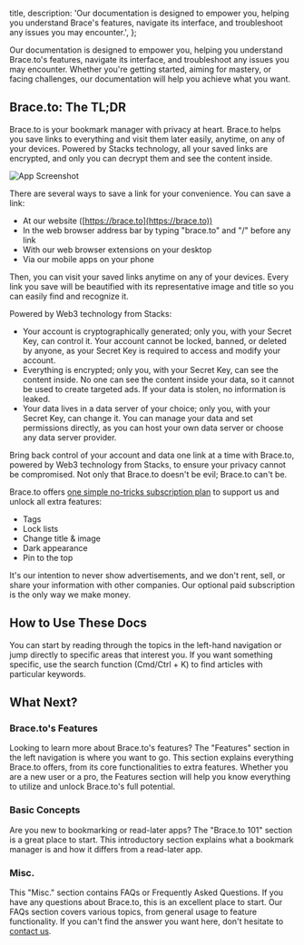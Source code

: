 

  title,
  description: 'Our documentation is designed to empower you, helping you understand Brace\'s features, navigate its interface, and troubleshoot any issues you may encounter.',
};

Our documentation is designed to empower you, helping you understand Brace.to's features, navigate its interface, and troubleshoot any issues you may encounter. Whether you're getting started, aiming for mastery, or facing challenges, our documentation will help you achieve what you want.

## Brace.to: The TL;DR

Brace.to is your bookmark manager with privacy at heart. Brace.to helps you save links to everything and visit them later easily, anytime, on any of your devices. Powered by Stacks technology, all your saved links are encrypted, and only you can decrypt them and see the content inside.

<Image src={appScreenshot} alt="App Screenshot" priority={true} />

There are several ways to save a link for your convenience. You can save a link:
* At our website ([https://brace.to](https://brace.to))
* In the web browser address bar by typing "brace.to" and "/" before any link
* With our web browser extensions on your desktop
* Via our mobile apps on your phone

Then, you can visit your saved links anytime on any of your devices. Every link you save will be beautified with its representative image and title so you can easily find and recognize it.

Powered by Web3 technology from Stacks:
* Your account is cryptographically generated; only you, with your Secret Key, can control it. Your account cannot be locked, banned, or deleted by anyone, as your Secret Key is required to access and modify your account.
* Everything is encrypted; only you, with your Secret Key, can see the content inside. No one can see the content inside your data, so it cannot be used to create targeted ads. If your data is stolen, no information is leaked.
* Your data lives in a data server of your choice; only you, with your Secret Key, can change it. You can manage your data and set permissions directly, as you can host your own data server or choose any data server provider.

Bring back control of your account and data one link at a time with Brace.to, powered by Web3 technology from Stacks, to ensure your privacy cannot be compromised. Not only that Brace.to doesn't be evil; Brace.to can't be.

Brace.to offers [one simple no-tricks subscription plan](https://brace.to/#pricing) to support us and unlock all extra features:
* Tags
* Lock lists
* Change title & image
* Dark appearance
* Pin to the top

It's our intention to never show advertisements, and we don't rent, sell, or share your information with other companies. Our optional paid subscription is the only way we make money.

## How to Use These Docs

You can start by reading through the topics in the left-hand navigation or jump directly to specific areas that interest you. If you want something specific, use the search function (Cmd/Ctrl + K) to find articles with particular keywords.

## What Next?

### Brace.to's Features

Looking to learn more about Brace.to's features? The "Features" section in the left navigation is where you want to go. This section explains everything Brace.to offers, from its core functionalities to extra features. Whether you are a new user or a pro, the Features section will help you know everything to utilize and unlock Brace.to's full potential.

### Basic Concepts

Are you new to bookmarking or read-later apps? The "Brace.to 101" section is a great place to start. This introductory section explains what a bookmark manager is and how it differs from a read-later app.

### Misc.

This "Misc." section contains FAQs or Frequently Asked Questions. If you have any questions about Brace.to, this is an excellent place to start. Our FAQs section covers various topics, from general usage to feature functionality. If you can't find the answer you want here, don't hesitate to [contact us](https://brace.to/#support).
